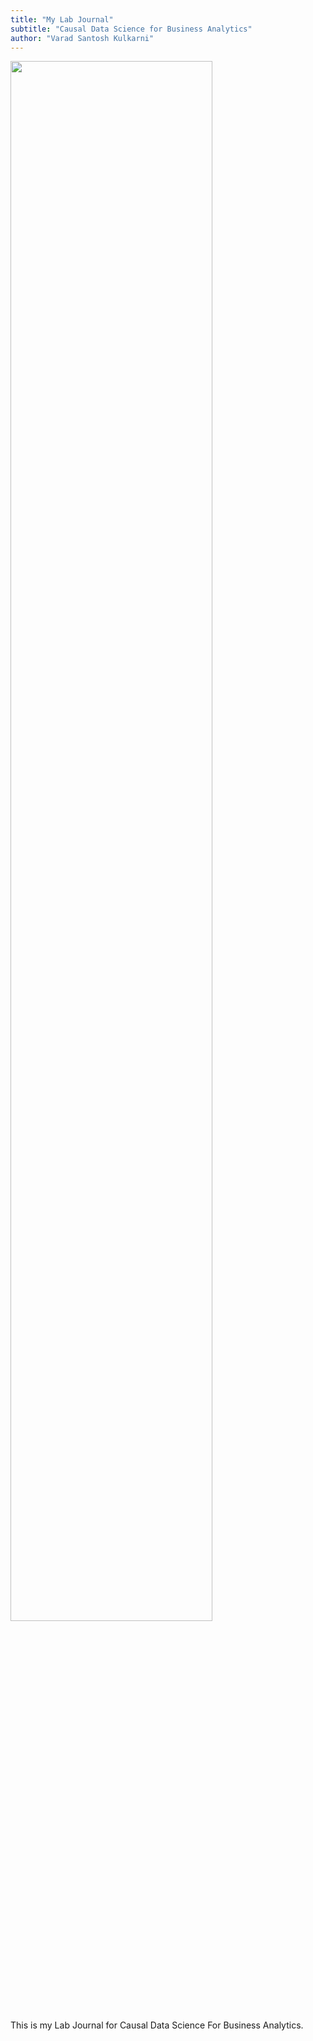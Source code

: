 ```yaml
---
title: "My Lab Journal"
subtitle: "Causal Data Science for Business Analytics"
author: "Varad Santosh Kulkarni"
---
```


![](assets/logo/TIE_logo.svg){width=80% fig-align="center"}

This is my Lab Journal for Causal Data Science For Business Analytics.



